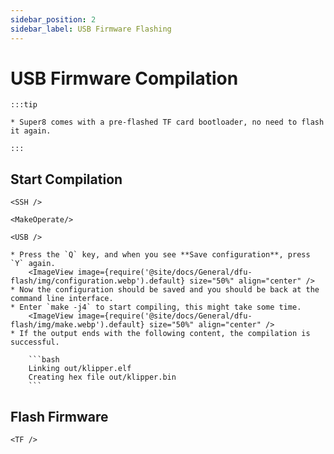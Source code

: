 ```yaml
---
sidebar_position: 2
sidebar_label: USB Firmware Flashing
---
```




# USB Firmware Compilation

    :::tip

    * Super8 comes with a pre-flashed TF card bootloader, no need to flash it again.

    :::

## Start Compilation

    <SSH />

    <MakeOperate/>

    <USB />

    * Press the `Q` key, and when you see **Save configuration**, press `Y` again.
        <ImageView image={require('@site/docs/General/dfu-flash/img/configuration.webp').default} size="50%" align="center" />
    * Now the configuration should be saved and you should be back at the command line interface.
    * Enter `make -j4` to start compiling, this might take some time.
        <ImageView image={require('@site/docs/General/dfu-flash/img/make.webp').default} size="50%" align="center" />
    * If the output ends with the following content, the compilation is successful.

        ```bash
        Linking out/klipper.elf
        Creating hex file out/klipper.bin
        ```


## Flash Firmware
    
    <TF />